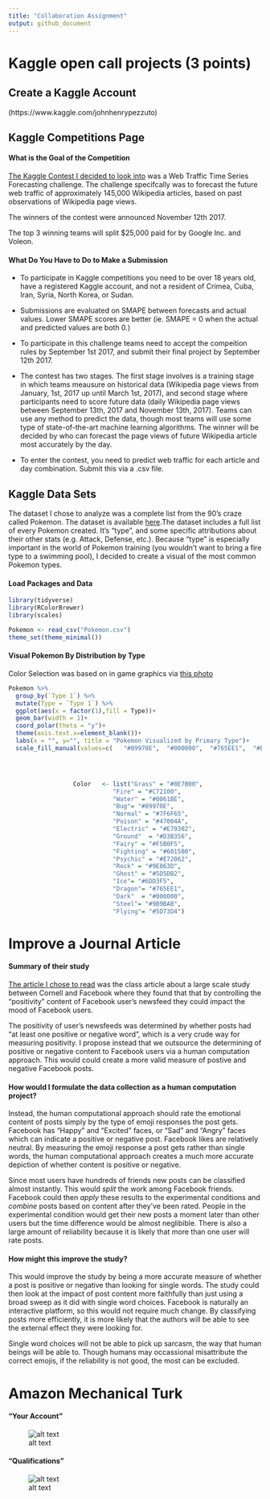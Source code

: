 ```yaml
---
title: "Collaboration Assignment"
output: github_document
---
```


# Kaggle open call projects (3 points)

## Create a Kaggle Account

(https://www.kaggle.com/johnhenrypezzuto)


## Kaggle Competitions Page

#### What is the Goal of the Competition

[The Kaggle Contest I decided to look into](https://www.kaggle.com/c/web-traffic-time-series-forecasting) was a Web Traffic Time Series Forecasting challenge. The challenge specifcally was to forecast the future web traffic of approximately 145,000 Wikipedia articles, based on past observations of Wikipedia page views. 

The winners of the contest were announced November 12th 2017. 

The top 3  winning teams will split $25,000 paid for by Google Inc. and Voleon.

#### What Do You Have to Do to Make a Submission

* To participate in Kaggle competitions you need to be over 18 years old, have a registered Kaggle account, and not a resident of Crimea, Cuba, Iran, Syria, North Korea, or Sudan.

* Submissions are evaluated on SMAPE between forecasts and actual values. Lower SMAPE scores are better (ie. SMAPE = 0 when the actual and predicted values are both 0.)

* To participate in this challenge teams need to accept the compeition rules by September 1st 2017, and submit their final project by September 12th 2017. 

* The contest has two stages. The first stage involves is a training stage in which teams meausure on historical data (Wikipedia page views from January, 1st, 2017 up until March 1st, 2017), and second stage where participants need to score future data (daily Wikipedia page views between September 13th, 2017 and November 13th, 2017). Teams can use any method to predict the data, though most teams will use some type of state-of-the-art machine learning algorithms. The winner will be decided by who can forecast the page views of future Wikipedia article most accurately by the day. 

* To enter the contest, you need to predict web traffic for each article and day combination. Submit this via a .csv file.




## Kaggle Data Sets

The dataset I chose to analyze was a complete list from the 90's craze called Pokemon. The dataset is available [here](https://www.kaggle.com/abcsds/pokemon).The dataset includes a full list of every Pokemon created. It's "type", and some specific attributions about their other stats (e.g. Attack, Defense, etc.). Because "type" is especially important in the world of Pokemon training (you wouldn't want to bring a fire type to a swimming pool), I decided to create a visual of the most common Pokemon types.


#### Load Packages and Data

```r
library(tidyverse)
library(RColorBrewer)
library(scales)

Pokemon <- read_csv("Pokemon.csv")
theme_set(theme_minimal())
```

#### Visual Pokemon By Distribution by Type

Color Selection was based on in game graphics via [this photo](https://vignette.wikia.nocookie.net/robloxpokemonbrickbronze/images/5/5f/Type.png/revision/latest?cb=20170426085006)

```r
Pokemon %>% 
  group_by(`Type 1`) %>% 
  mutate(Type = `Type 1`) %>% 
  ggplot(aes(x = factor(1),fill = Type))+
  geom_bar(width = 1)+
  coord_polar(theta = "y")+
  theme(axis.text.x=element_blank())+
  labs(x = "", y="", title = "Pokemon Visualized by Primary Type")+
  scale_fill_manual(values=c(	"#89970E",	"#000000",	"#765EE1",	"#E79302"	,"#F5B0F5"	,"#601500",	"#C72100",	"#5D73D4",	"#5D5DB2", "#0E7B00","#D3B356",  "#6DD3F5", "#7F6F65", "#47004A", "#E72062", "#9E863D", "#9B9BAB", "#0061BE"))





```

```r
                  Color   <- list("Grass" = "#0E7B00", 
                             "Fire" = "#C72100",
                             "Water" = "#0061BE",
                             "Bug"= "#89970E",
                             "Normal" = "#7F6F65",
                             "Poison" = "#47004A",
                             "Electric" = "#E79302", 
                             "Ground"  = "#D3B356",
                             "Fairy" = "#F5B0F5",
                             "Fighting" = "#601500",
                             "Psychic" = "#E72062",
                             "Rock" = "#9E863D",
                             "Ghost" = "#5D5DB2",
                             "Ice"= "#6DD3F5",
                             "Dragon"= "#765EE1",
                             "Dark"  = "#000000", 
                             "Steel"= "#9B9BAB",
                             "Flying"= "#5D73D4")
```


# Improve a Journal Article

#### Summary of their study

[The article I chose to read](http://www.pnas.org/content/111/24/8788.full) was the class article about a large scale study between Cornell and Facebook where they found that that by controlling the "positivity" content of Facebook user's newsfeed they could impact the mood of Facebook users.

The positivity of user's newsfeeds was determined by whether posts had "at least one positive or negative word", which is a very crude way for measuring positivity. I propose instead that we outsource the determining of positive or negative content to Facebook users via a human computation approach. This would could create a more valid measure of postive and negative Facebook posts.


#### How would I formulate the data collection as a human computation project?

Instead, the human computational approach should rate the emotional content of posts simply by the type of emoji responses the post gets. Facebook has "Happy" and "Excited" faces, or "Sad" and "Angry" faces which can indicate a positive or negative post. Facebook likes are relatively neutral. By measuring the emoji response a post gets rather than single words, the human computational approach creates a much more accurate depiction of whether content is positive or negative. 

Since most users have hundreds of friends new posts can be classified almost instantly. This would *split* the work among Facebook friends. Facebook could then *apply* these results to the experimental conditions and *combine* posts based on content after they've been rated. People in the experimental condition would get their new posts a moment later than other users but the time difference would be almost neglibible. There is also a large amount of reliability because it is likely that more than one user will rate posts.


#### How might this improve the study?

This would improve the study by being a more accurate measure of whether a post is positive or negative than looking for single words. The study could then look at the impact of post content more faithfully than just using a broad sweep as it did with single word choices. Facebook is naturally an interactive platform, so this would not require much change. By classifying posts more efficiently, it is more likely that the authors will be able to see the external effect they were looking for.

Single word choices will not be able to pick up sarcasm, the way that human beings will be able to. Though humans may occassional misattribute the correct emojis, if the reliability is not good, the most can be excluded. 

# Amazon Mechanical Turk

#### "Your Account"

![alt text](Amazon_Your_Account.png)

#### "Qualifications"

![alt text](Amazon Qualifications.png)